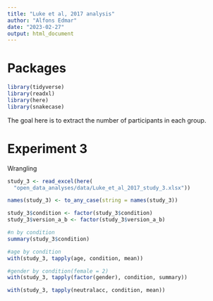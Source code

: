 ```yaml
---
title: "Luke et al, 2017 analysis"
author: "Alfons Edmar"
date: "2023-02-27"
output: html_document
---
```


# Packages
```r
library(tidyverse)
library(readxl)
library(here)
library(snakecase)
```

The goal here is to extract the number of participants in each group. 

# Experiment 3

Wrangling
```r
study_3 <- read_excel(here(
  "open_data_analyses/data/Luke_et_al_2017_study_3.xlsx"))

names(study_3) <- to_any_case(string = names(study_3))

study_3$condition <- factor(study_3$condition)
study_3$version_a_b <- factor(study_3$version_a_b)

```


```r
#n by condition 
summary(study_3$condition)

#age by condition
with(study_3, tapply(age, condition, mean))

#gender by condition(female = 2)
with(study_3, tapply(factor(gender), condition, summary))

```


```r
with(study_3, tapply(neutralacc, condition, mean))
```



